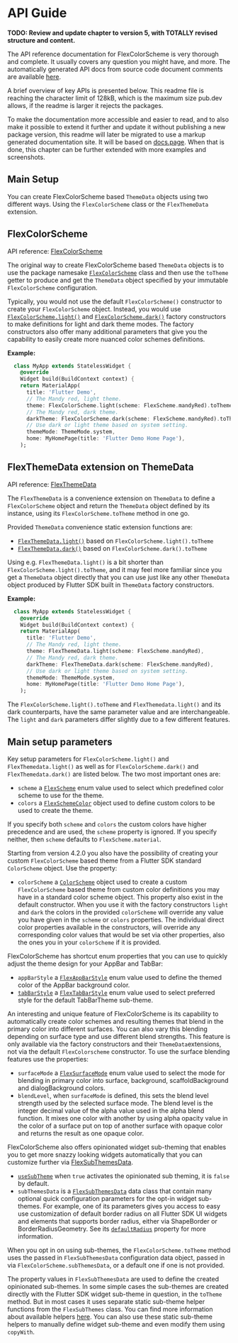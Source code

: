 # API Guide

**TODO: Review and update chapter to version 5, with TOTALLY revised structure and content.**

The API reference documentation for FlexColorScheme is very thorough and complete.
It usually covers any question you might have, and more. The automatically
generated API docs from source code document comments are available
[here](https://pub.dev/documentation/flex_color_scheme/latest/flex_color_scheme/flex_color_scheme-library.html).

A brief overview of key APIs is presented below. This readme file is reaching
the character limit of 128kB, which is the maximum size pub.dev allows, if the
readme is larger it rejects the packages.

To make the documentation more accessible and easier to read, and to
also make it possible to extend it further and update it without publishing
a new package version, this readme will later be migrated to use
a markup generated documentation site. It will be based on
[docs.page](https://docs.page/homepage). When that is done, this chapter can
be further extended with more examples and screenshots.

## Main Setup

You can create FlexColorScheme based `ThemeData` objects using two
different ways. Using the `FlexColorScheme` class or the `FlexThemeData`
extension.

## FlexColorScheme

API reference: [FlexColorScheme](https://pub.dev/documentation/flex_color_scheme/latest/flex_color_scheme/FlexColorScheme-class.html)

The original way to create FlexColorScheme based `ThemeData` objects is to use
the package namesake
[`FlexColorScheme`](https://pub.dev/documentation/flex_color_scheme/latest/flex_color_scheme/FlexColorScheme-class.html)
class and then use the `toTheme` getter to produce and get the `ThemeData`
object specified by your immutable `FlexColorScheme` configuration.

Typically, you would not use the default `FlexColorScheme()` constructor to
create your `FlexColorScheme` object. Instead, you would use
[`FlexColorScheme.light()`](https://pub.dev/documentation/flex_color_scheme/latest/flex_color_scheme/FlexColorScheme/FlexColorScheme.light.html)
and
[`FlexColorScheme.dark()`](https://pub.dev/documentation/flex_color_scheme/latest/flex_color_scheme/FlexColorScheme/FlexColorScheme.dark.html) factory
constructors to make definitions for light and dark theme modes. The
factory constructors also offer many additional parameters that give you
the capability to easily create more nuanced color schemes definitions.

**Example:**
```dart
  class MyApp extends StatelessWidget {
    @override
    Widget build(BuildContext context) {
    return MaterialApp(
      title: 'Flutter Demo',
      // The Mandy red, light theme.
      theme: FlexColorScheme.light(scheme: FlexScheme.mandyRed).toTheme,
      // The Mandy red, dark theme.
      darkTheme: FlexColorScheme.dark(scheme: FlexScheme.mandyRed).toTheme,
      // Use dark or light theme based on system setting.
      themeMode: ThemeMode.system,
      home: MyHomePage(title: 'Flutter Demo Home Page'),
    );
```

## FlexThemeData extension on ThemeData

API reference: [FlexThemeData](https://pub.dev/documentation/flex_color_scheme/latest/flex_color_scheme/FlexThemeData.html)

The `FlexThemeData` is a convenience extension on `ThemeData` to define a
`FlexColorScheme` object and return the `ThemeData` object defined by
its instance, using its `FlexColorScheme.toTheme` method in one go.

Provided `ThemeData` convenience static extension functions are:

* [`FlexThemeData.light()`](https://pub.dev/documentation/flex_color_scheme/latest/flex_color_scheme/FlexThemeData/light.html) based on `FlexColorScheme.light().toTheme`
* [`FlexThemeData.dark()`](https://pub.dev/documentation/flex_color_scheme/latest/flex_color_scheme/FlexThemeData/dark.html) based on `FlexColorScheme.dark().toTheme`

Using e.g. `FlexThemeData.light()` is a bit shorter than
`FlexColorScheme.light().toTheme`, and it may feel more familiar since
you get a `ThemeData` object directly that you can use just like any
other `ThemeData` object produced by Flutter SDK built in `ThemeData` factory
constructors.

**Example:**
```dart
  class MyApp extends StatelessWidget {
    @override
    Widget build(BuildContext context) {
    return MaterialApp(
      title: 'Flutter Demo',
      // The Mandy red, light theme.
      theme: FlexThemeData.light(scheme: FlexScheme.mandyRed),
      // The Mandy red, dark theme.
      darkTheme: FlexThemeData.dark(scheme: FlexScheme.mandyRed),
      // Use dark or light theme based on system setting.
      themeMode: ThemeMode.system,
      home: MyHomePage(title: 'Flutter Demo Home Page'),
    );
```

The `FlexColorScheme.light().toTheme` and `FlexThemedata.light()` and its dark
counterparts, have the same parameter value and are interchangeable.
The `light` and `dark` parameters differ slightly due to a few different features.

## Main setup parameters

Key setup parameters for `FlexColorScheme.light()` and
`FlexThemedata.light()` as well as for `FlexColorScheme.dark()` and
`FlexThemedata.dark()` are listed below. The two most important ones are:

* `scheme` a [`FlexScheme`](https://pub.dev/documentation/flex_color_scheme/latest/flex_color_scheme/FlexScheme.html)
  enum value used to select which predefined color scheme to use for the theme.
* `colors` a [`FlexSchemeColor`](https://pub.dev/documentation/flex_color_scheme/latest/flex_color_scheme/FlexSchemeColor-class.html)
  object used to define custom colors to be used to create the theme.

If you specify both `scheme` and `colors` the custom colors have higher precedence
and are used, the `scheme` property is ignored. If you specify neither, then
`scheme` defaults to `FlexScheme.material`.

Starting from version 4.2.0 you also have the possibility of creating your custom
`FlexColorScheme` based theme from a Flutter SDK standard `ColorScheme` object.
Use the property:

* `colorScheme` a
  [`ColorScheme`](https://api.flutter.dev/flutter/material/ColorScheme-class.html)
  object used to create a custom `FlexColorScheme` based theme from custom color
  definitions you may have in a standard color scheme
  object. This property also exist in the default constructor. When you use it
  with the factory constructors `light` and `dark` the colors in the provided
  `colorScheme` will override any value you have given in the `scheme` or `colors`
  properties. The individual direct color properties available in the constructors,
  will override any corresponding color values that would be set via other
  properties, also the ones you in your `colorScheme` if it is provided.

FlexColorScheme has shortcut enum properties that you can use to quickly adjust
the theme design for your AppBar and TabBar:

* `appBarStyle`
  a [`FlexAppBarStyle`](https://pub.dev/documentation/flex_color_scheme/latest/flex_color_scheme/FlexAppBarStyle.html)
  enum value used to define the themed color of the AppBar background color.
* [`tabBarStyle`](https://pub.dev/documentation/flex_color_scheme/latest/flex_color_scheme/FlexColorScheme/tabBarStyle.html)
  a [`FlexTabBarStyle`](https://pub.dev/documentation/flex_color_scheme/latest/flex_color_scheme/FlexTabBarStyle.html)
  enum value used to select preferred style for the default TabBarTheme sub-theme.

An interesting and unique feature of FlexColorScheme is its capability to
automatically create color schemes and resulting themes that blend in the primary
color into different surfaces. You can also vary this blending depending
on surface type and use different blend strengths. This feature is only available
via the factory constructors and their `ThemeData`extensions, not via the
default `FlexColorscheme` constructor. To use the surface blending features use
the properties:

* `surfaceMode` a [`FlexSurfaceMode`](https://pub.dev/documentation/flex_color_scheme/latest/flex_color_scheme/FlexSurfaceMode.html)
  enum value used to select the mode for blending in primary color into
  surface, background, scaffoldBackground and dialogBackground colors.
* `blendLevel`, when `surfaceMode` is defined, this sets the blend level strength
   used by the selected surface mode.
   The blend level is the integer decimal value of the alpha value
   used in the alpha blend function. It mixes one color with another
   by using alpha opacity value in the color of a surface put on top of
   another surface with opaque color and returns the result as one opaque
   color.

FlexColorScheme also offers opinionated widget sub-theming that enables you to get
more snazzy looking widgets automatically that you can customize further via
[FlexSubThemesData](https://pub.dev/documentation/flex_color_scheme/latest/flex_color_scheme/FlexSubThemesData-class.html).

* [`useSubTheme`](https://pub.dev/documentation/flex_color_scheme/latest/flex_color_scheme/FlexColorScheme/useSubThemes.html)
  when `true` activates the opinionated sub theming, it is `false` by default.
* `subThemesData` is a
  [`FlexSubThemesData`](https://pub.dev/documentation/flex_color_scheme/latest/flex_color_scheme/FlexSubThemesData-class.html)
  data class that contain many optional quick configuration parameters
  for the opt-in widget sub-themes. For example, one of its parameters gives you
  access to easy use customization of default border radius on all Flutter SDK
  UI widgets and elements that supports border radius, either via
  ShapeBorder or BorderRadiusGeometry. See its
  [`defaultRadius`](https://pub.dev/documentation/flex_color_scheme/latest/flex_color_scheme/FlexSubThemesData/defaultRadius.html)
  property for more information.

When you opt in on using sub-themes, the `FlexColorScheme.toTheme` method uses
the passed in `FlexSubThemesData` configuration data object, passed in via
`FlexColorScheme.subThemesData`, or a default one if one is not provided.

The property values in `FlexSubThemesData` are used to define the created
opinionated sub-themes. In some simple cases the sub-themes are created
directly with the Flutter SDK widget sub-theme in question, in the `toTheme`
method. But in most cases it uses separate static sub-theme helper functions
from the `FlexSubThemes` class. You can find more information about available
helpers
[here](https://pub.dev/documentation/flex_color_scheme/latest/flex_color_scheme/FlexSubThemes-class.html).
You can also use these static sub-theme helpers to manually define widget
sub-theme and even modify them using `copyWith`.
